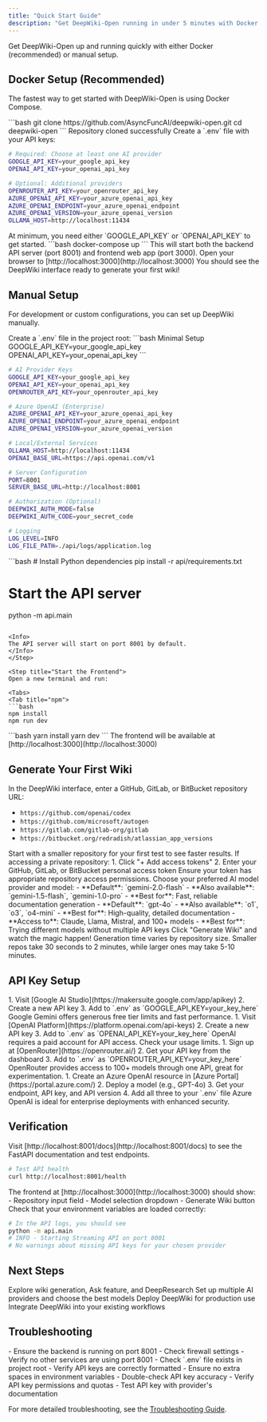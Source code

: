 ```yaml
---
title: "Quick Start Guide"
description: "Get DeepWiki-Open running in under 5 minutes with Docker or manual setup"
---
```


Get DeepWiki-Open up and running quickly with either Docker (recommended) or manual setup.

## Docker Setup (Recommended)

The fastest way to get started with DeepWiki-Open is using Docker Compose.

<Steps>
<Step title="Clone the Repository">
```bash
git clone https://github.com/AsyncFuncAI/deepwiki-open.git
cd deepwiki-open
```

<Check>
Repository cloned successfully
</Check>
</Step>

<Step title="Configure Environment Variables">
Create a `.env` file with your API keys:

```bash .env
# Required: Choose at least one AI provider
GOOGLE_API_KEY=your_google_api_key
OPENAI_API_KEY=your_openai_api_key

# Optional: Additional providers
OPENROUTER_API_KEY=your_openrouter_api_key
AZURE_OPENAI_API_KEY=your_azure_openai_api_key
AZURE_OPENAI_ENDPOINT=your_azure_openai_endpoint
AZURE_OPENAI_VERSION=your_azure_openai_version
OLLAMA_HOST=http://localhost:11434
```

<Warning>
At minimum, you need either `GOOGLE_API_KEY` or `OPENAI_API_KEY` to get started.
</Warning>
</Step>

<Step title="Start with Docker Compose">
```bash
docker-compose up
```

<Info>
This will start both the backend API server (port 8001) and frontend web app (port 3000).
</Info>
</Step>

<Step title="Access DeepWiki">
Open your browser to [http://localhost:3000](http://localhost:3000)

<Check>
You should see the DeepWiki interface ready to generate your first wiki!
</Check>
</Step>
</Steps>

## Manual Setup

For development or custom configurations, you can set up DeepWiki manually.

<Steps>
<Step title="Set Up Environment Variables">
Create a `.env` file in the project root:

<CodeGroup>
```bash Minimal Setup
GOOGLE_API_KEY=your_google_api_key
OPENAI_API_KEY=your_openai_api_key
```

```bash Complete Setup
# AI Provider Keys
GOOGLE_API_KEY=your_google_api_key
OPENAI_API_KEY=your_openai_api_key
OPENROUTER_API_KEY=your_openrouter_api_key

# Azure OpenAI (Enterprise)
AZURE_OPENAI_API_KEY=your_azure_openai_api_key
AZURE_OPENAI_ENDPOINT=your_azure_openai_endpoint
AZURE_OPENAI_VERSION=your_azure_openai_version

# Local/External Services
OLLAMA_HOST=http://localhost:11434
OPENAI_BASE_URL=https://api.openai.com/v1

# Server Configuration
PORT=8001
SERVER_BASE_URL=http://localhost:8001

# Authorization (Optional)
DEEPWIKI_AUTH_MODE=false
DEEPWIKI_AUTH_CODE=your_secret_code

# Logging
LOG_LEVEL=INFO
LOG_FILE_PATH=./api/logs/application.log
```
</CodeGroup>
</Step>

<Step title="Start the Backend API">
```bash
# Install Python dependencies
pip install -r api/requirements.txt

# Start the API server
python -m api.main
```

<Info>
The API server will start on port 8001 by default.
</Info>
</Step>

<Step title="Start the Frontend">
Open a new terminal and run:

<Tabs>
<Tab title="npm">
```bash
npm install
npm run dev
```
</Tab>

<Tab title="yarn">
```bash
yarn install
yarn dev
```
</Tab>
</Tabs>

<Check>
The frontend will be available at [http://localhost:3000](http://localhost:3000)
</Check>
</Step>
</Steps>

## Generate Your First Wiki

<Steps>
<Step title="Enter Repository URL">
In the DeepWiki interface, enter a GitHub, GitLab, or BitBucket repository URL:

- `https://github.com/openai/codex`
- `https://github.com/microsoft/autogen`
- `https://gitlab.com/gitlab-org/gitlab`
- `https://bitbucket.org/redradish/atlassian_app_versions`

<Tip>
Start with a smaller repository for your first test to see faster results.
</Tip>
</Step>

<Step title="Add Access Token (For Private Repos)">
If accessing a private repository:
1. Click "+ Add access tokens"
2. Enter your GitHub, GitLab, or BitBucket personal access token

<Warning>
Ensure your token has appropriate repository access permissions.
</Warning>
</Step>

<Step title="Select AI Model Provider">
Choose your preferred AI model provider and model:

<Accordion title="Google Gemini (Recommended)">
- **Default**: `gemini-2.0-flash`
- **Also available**: `gemini-1.5-flash`, `gemini-1.0-pro`
- **Best for**: Fast, reliable documentation generation
</Accordion>

<Accordion title="OpenAI">
- **Default**: `gpt-4o`
- **Also available**: `o1`, `o3`, `o4-mini`
- **Best for**: High-quality, detailed documentation
</Accordion>

<Accordion title="OpenRouter">
- **Access to**: Claude, Llama, Mistral, and 100+ models
- **Best for**: Trying different models without multiple API keys
</Accordion>
</Step>

<Step title="Generate Wiki">
Click "Generate Wiki" and watch the magic happen!

<Info>
Generation time varies by repository size. Smaller repos take 30 seconds to 2 minutes, while larger ones may take 5-10 minutes.
</Info>
</Step>
</Steps>

## API Key Setup

<Tabs>
<Tab title="Google Gemini">
1. Visit [Google AI Studio](https://makersuite.google.com/app/apikey)
2. Create a new API key
3. Add to `.env` as `GOOGLE_API_KEY=your_key_here`

<Note>
Google Gemini offers generous free tier limits and fast performance.
</Note>
</Tab>

<Tab title="OpenAI">
1. Visit [OpenAI Platform](https://platform.openai.com/api-keys)
2. Create a new API key
3. Add to `.env` as `OPENAI_API_KEY=your_key_here`

<Warning>
OpenAI requires a paid account for API access. Check your usage limits.
</Warning>
</Tab>

<Tab title="OpenRouter">
1. Sign up at [OpenRouter](https://openrouter.ai/)
2. Get your API key from the dashboard
3. Add to `.env` as `OPENROUTER_API_KEY=your_key_here`

<Tip>
OpenRouter provides access to 100+ models through one API, great for experimentation.
</Tip>
</Tab>

<Tab title="Azure OpenAI">
1. Create an Azure OpenAI resource in [Azure Portal](https://portal.azure.com/)
2. Deploy a model (e.g., GPT-4o)
3. Get your endpoint, API key, and API version
4. Add all three to your `.env` file

<Info>
Azure OpenAI is ideal for enterprise deployments with enhanced security.
</Info>
</Tab>
</Tabs>

## Verification

<AccordionGroup>
<Accordion title="Backend Health Check">
Visit [http://localhost:8001/docs](http://localhost:8001/docs) to see the FastAPI documentation and test endpoints.

```bash
# Test API health
curl http://localhost:8001/health
```
</Accordion>

<Accordion title="Frontend Connection">
The frontend at [http://localhost:3000](http://localhost:3000) should show:
- Repository input field
- Model selection dropdown
- Generate Wiki button
</Accordion>

<Accordion title="Environment Variables">
Check that your environment variables are loaded correctly:

```bash
# In the API logs, you should see
python -m api.main
# INFO - Starting Streaming API on port 8001
# No warnings about missing API keys for your chosen provider
```
</Accordion>
</AccordionGroup>

## Next Steps

<CardGroup cols={2}>
<Card title="Learn Core Features" icon="star" href="/guides/wiki-generation">
  Explore wiki generation, Ask feature, and DeepResearch
</Card>

<Card title="Configure Model Providers" icon="gear" href="/getting-started/model-providers">
  Set up multiple AI providers and choose the best models
</Card>

<Card title="Deploy to Production" icon="cloud" href="/guides/production-setup">
  Deploy DeepWiki for production use
</Card>

<Card title="API Integration" icon="code" href="/api/overview">
  Integrate DeepWiki into your existing workflows
</Card>
</CardGroup>

## Troubleshooting

<AccordionGroup>
<Accordion title="Cannot connect to API server">
- Ensure the backend is running on port 8001
- Check firewall settings
- Verify no other services are using port 8001
</Accordion>

<Accordion title="Missing environment variables error">
- Check `.env` file exists in project root
- Verify API keys are correctly formatted
- Ensure no extra spaces in environment variables
</Accordion>

<Accordion title="API key not valid error">
- Double-check API key accuracy
- Verify API key permissions and quotas
- Test API key with provider's documentation
</Accordion>
</AccordionGroup>

For more detailed troubleshooting, see the [Troubleshooting Guide](/reference/troubleshooting).